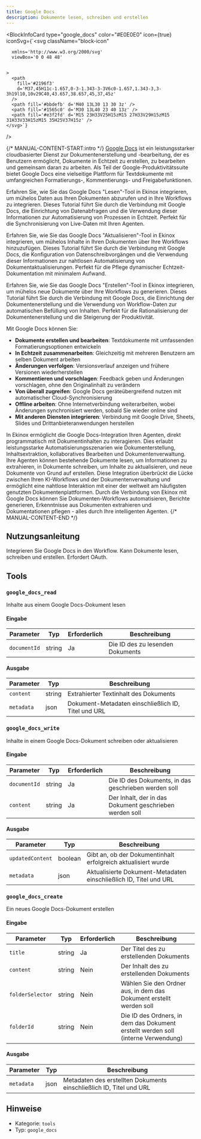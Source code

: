 ```yaml
---
title: Google Docs
description: Dokumente lesen, schreiben und erstellen
---
```



<BlockInfoCard
  type="google_docs"
  color="#E0E0E0"
  icon={true}
  iconSvg={`<svg className="block-icon"

      xmlns='http://www.w3.org/2000/svg'
      viewBox='0 0 48 48'


    >
      <path
        fill='#2196f3'
        d='M37,45H11c-1.657,0-3-1.343-3-3V6c0-1.657,1.343-3,3-3h19l10,10v29C40,43.657,38.657,45,37,45z'
      />
      <path fill='#bbdefb' d='M40 13L30 13 30 3z' />
      <path fill='#1565c0' d='M30 13L40 23 40 13z' />
      <path fill='#e3f2fd' d='M15 23H33V25H15zM15 27H33V29H15zM15 31H33V33H15zM15 35H25V37H15z' />
    </svg>`}
/>

{/* MANUAL-CONTENT-START:intro */}
[Google Docs](https://docs.google.com) ist ein leistungsstarker cloudbasierter Dienst zur Dokumentenerstellung und -bearbeitung, der es Benutzern ermöglicht, Dokumente in Echtzeit zu erstellen, zu bearbeiten und gemeinsam daran zu arbeiten. Als Teil der Google-Produktivitätssuite bietet Google Docs eine vielseitige Plattform für Textdokumente mit umfangreichen Formatierungs-, Kommentierungs- und Freigabefunktionen.

Erfahren Sie, wie Sie das Google Docs "Lesen"-Tool in Ekinox integrieren, um mühelos Daten aus Ihren Dokumenten abzurufen und in Ihre Workflows zu integrieren. Dieses Tutorial führt Sie durch die Verbindung mit Google Docs, die Einrichtung von Datenabfragen und die Verwendung dieser Informationen zur Automatisierung von Prozessen in Echtzeit. Perfekt für die Synchronisierung von Live-Daten mit Ihren Agenten.


Erfahren Sie, wie Sie das Google Docs "Aktualisieren"-Tool in Ekinox integrieren, um mühelos Inhalte in Ihren Dokumenten über Ihre Workflows hinzuzufügen. Dieses Tutorial führt Sie durch die Verbindung mit Google Docs, die Konfiguration von Datenschreibvorgängen und die Verwendung dieser Informationen zur nahtlosen Automatisierung von Dokumentaktualisierungen. Perfekt für die Pflege dynamischer Echtzeit-Dokumentation mit minimalem Aufwand.


Erfahren Sie, wie Sie das Google Docs "Erstellen"-Tool in Ekinox integrieren, um mühelos neue Dokumente über Ihre Workflows zu generieren. Dieses Tutorial führt Sie durch die Verbindung mit Google Docs, die Einrichtung der Dokumentenerstellung und die Verwendung von Workflow-Daten zur automatischen Befüllung von Inhalten. Perfekt für die Rationalisierung der Dokumentenerstellung und die Steigerung der Produktivität.

Mit Google Docs können Sie:

- **Dokumente erstellen und bearbeiten**: Textdokumente mit umfassenden Formatierungsoptionen entwickeln
- **In Echtzeit zusammenarbeiten**: Gleichzeitig mit mehreren Benutzern am selben Dokument arbeiten
- **Änderungen verfolgen**: Versionsverlauf anzeigen und frühere Versionen wiederherstellen
- **Kommentieren und vorschlagen**: Feedback geben und Änderungen vorschlagen, ohne den Originalinhalt zu verändern
- **Von überall zugreifen**: Google Docs geräteübergreifend nutzen mit automatischer Cloud-Synchronisierung
- **Offline arbeiten**: Ohne Internetverbindung weiterarbeiten, wobei Änderungen synchronisiert werden, sobald Sie wieder online sind
- **Mit anderen Diensten integrieren**: Verbindung mit Google Drive, Sheets, Slides und Drittanbieteranwendungen herstellen

In Ekinox ermöglicht die Google Docs-Integration Ihren Agenten, direkt programmatisch mit Dokumentinhalten zu interagieren. Dies erlaubt leistungsstarke Automatisierungsszenarien wie Dokumenterstellung, Inhaltsextraktion, kollaboratives Bearbeiten und Dokumentenverwaltung. Ihre Agenten können bestehende Dokumente lesen, um Informationen zu extrahieren, in Dokumente schreiben, um Inhalte zu aktualisieren, und neue Dokumente von Grund auf erstellen. Diese Integration überbrückt die Lücke zwischen Ihren KI-Workflows und der Dokumentenverwaltung und ermöglicht eine nahtlose Interaktion mit einer der weltweit am häufigsten genutzten Dokumentenplattformen. Durch die Verbindung von Ekinox mit Google Docs können Sie Dokumenten-Workflows automatisieren, Berichte generieren, Erkenntnisse aus Dokumenten extrahieren und Dokumentationen pflegen - alles durch Ihre intelligenten Agenten.
{/* MANUAL-CONTENT-END */}

## Nutzungsanleitung

Integrieren Sie Google Docs in den Workflow. Kann Dokumente lesen, schreiben und erstellen. Erfordert OAuth.

## Tools

### `google_docs_read`

Inhalte aus einem Google Docs-Dokument lesen

#### Eingabe

| Parameter | Typ | Erforderlich | Beschreibung |
| --------- | ---- | -------- | ----------- |
| `documentId` | string | Ja | Die ID des zu lesenden Dokuments |

#### Ausgabe

| Parameter | Typ | Beschreibung |
| --------- | ---- | ----------- |
| `content` | string | Extrahierter Textinhalt des Dokuments |
| `metadata` | json | Dokument-Metadaten einschließlich ID, Titel und URL |

### `google_docs_write`

Inhalte in einem Google Docs-Dokument schreiben oder aktualisieren

#### Eingabe

| Parameter | Typ | Erforderlich | Beschreibung |
| --------- | ---- | -------- | ----------- |
| `documentId` | string | Ja | Die ID des Dokuments, in das geschrieben werden soll |
| `content` | string | Ja | Der Inhalt, der in das Dokument geschrieben werden soll |

#### Ausgabe

| Parameter | Typ | Beschreibung |
| --------- | ---- | ----------- |
| `updatedContent` | boolean | Gibt an, ob der Dokumentinhalt erfolgreich aktualisiert wurde |
| `metadata` | json | Aktualisierte Dokument-Metadaten einschließlich ID, Titel und URL |

### `google_docs_create`

Ein neues Google Docs-Dokument erstellen

#### Eingabe

| Parameter | Typ | Erforderlich | Beschreibung |
| --------- | ---- | -------- | ----------- |
| `title` | string | Ja | Der Titel des zu erstellenden Dokuments |
| `content` | string | Nein | Der Inhalt des zu erstellenden Dokuments |
| `folderSelector` | string | Nein | Wählen Sie den Ordner aus, in dem das Dokument erstellt werden soll |
| `folderId` | string | Nein | Die ID des Ordners, in dem das Dokument erstellt werden soll \(interne Verwendung\) |

#### Ausgabe

| Parameter | Typ | Beschreibung |
| --------- | ---- | ----------- |
| `metadata` | json | Metadaten des erstellten Dokuments einschließlich ID, Titel und URL |

## Hinweise

- Kategorie: `tools`
- Typ: `google_docs`
